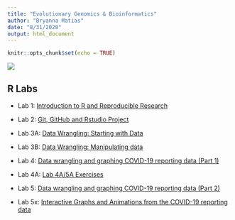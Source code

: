 ```yaml
---
title: "Evolutionary Genomics & Bioinformatics"
author: "Bryanna Matias"
date: "8/31/2020"
output: html_document
---
```


```r
knitr::opts_chunk$set(echo = TRUE)
```

![](images/Profile.jpg)

## R Labs

* Lab 1: [Introduction to R and Reproducible Research](EvoGeno_Lab1.html)

* Lab 2: [Git, GitHub and Rstudio Project](EvoGeno_Lab2.html)

* Lab 3A: [Data Wrangling: Starting with Data](EvoGeno_Lab3A.html)

* Lab 3B: [Data Wrangling: Manipulating data](EvoGeno_Lab3B.html)

* Lab 4: [Data wrangling and graphing COVID-19 reporting data (Part 1)](EvoGeno_Lab4.html)

* Lab 4A: [Lab 4A/5A Exercises](EvoGeno_Lab4A.html)

* Lab 5: [Data wrangling and graphing COVID-19 reporting data (Part 2)](EvoGeno_Lab5.html)

* Lab 5x: [Interactive Graphs and Animations from the COVID-19 reporting data](EvoGeno_Lab5x.html)

